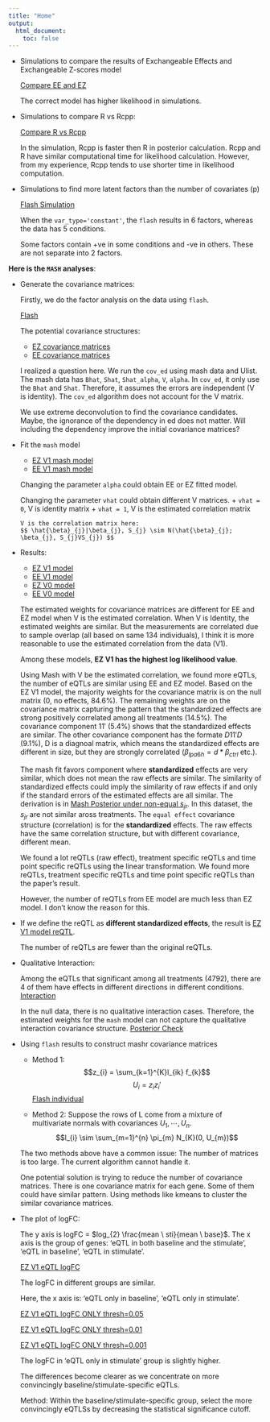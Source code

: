 ```yaml
---
title: "Home"
output:
  html_document:
    toc: false
---
```


* Simulations to compare the results of Exchangeable Effects and Exchangeable Z-scores model
  
    [Compare EE and EZ](CompareZBeta.html)
  
    The correct model has higher likelihood in simulations.

* Simulations to compare R vs Rcpp:

    [Compare R vs Rcpp](CompareRRcpp.html)
    
    In the simulation, Rcpp is faster then R in posterior calculation. Rcpp and R have similar computational time for likelihood calculation. However, from my experience, Rcpp tends to use shorter time in likelihood computation.

* Simulations to find more latent factors than the number of covariates (p)

    [Flash Simulation](FlashSim.html)
    
    When the `var_type='constant'`, the `flash` results in 6 factors, whereas the data has 5 conditions.
    
    Some factors contain +ve in some conditions and -ve in others. These are not separate into 2 factors.

**Here is the `MASH` analyses**:

* Generate the covariance matrices:

    Firstly, we do the factor analysis on the data using `flash`.
    
    [Flash](Immune_Flash.html)
    
    The potential covariance structures:

    + [EZ covariance matrices](Immune_Cov_EZ.html)
    + [EE covariance matrices](Immune_Cov_EE.html)
    
    I realized a question here. We run the `cov_ed` using mash data and Ulist. The mash data has `Bhat`, `Shat`, `Shat_alpha`, `V`, `alpha`. In `cov_ed`, it only use the `Bhat` and `Shat`. Therefore, it assumes the errors are independent (V is identity). The `cov_ed` algorithm does not account for the V matrix. 
    
    We use extreme deconvolution to find the covariance candidates. Maybe, the ignorance of the dependency in ed does not matter. Will including the dependency improve the initial covariance matrices?
    
* Fit the `mash` model
    + [EZ V1 mash model](Immune_Data_Mash_V1_EZ.html)
    + [EE V1 mash model](Immune_Data_Mash_V1_EE.html)
    
    Changing the parameter `alpha` could obtain EE or EZ fitted model.
    
    Changing the parameter `vhat` could obtain different V matrices.
      + `vhat = 0`, V is identity matrix
      + `vhat = 1`, V is the estimated correlation matrix
      
      V is the correlation matrix here:
      $$ \hat{\beta}_{j}|\beta_{j}, S_{j} \sim N(\hat{\beta}_{j}; \beta_{j}, S_{j}VS_{j}) $$
    
* Results:
    + [EZ V1 model](Immune_Data_Mash_V1_EZ_Result.html)
    + [EE V1 model](Immune_Data_Mash_V1_EE_Result.html)
    + [EZ V0 model](Immune_Data_Mash_V0_EZ_Result.html)
    + [EE V0 model](Immune_Data_Mash_V0_EE_Result.html)
    
    The estimated weights for covariance matrices are different for EE and EZ model when V is the estimated correlation. When V is Identity, the estimated weights are similar. But the measurements are correlated due to sample overlap (all based on same 134 individuals), I think it is more reasonable to use the estimated correlation from the data (V1).
    
    Among these models, **EZ V1 has the highest log likelihood value**.
    
    Using Mash with V be the estimated correlation, we found more eQTLs, the number of eQTLs are similar using EE and EZ model. Based on the EZ V1 model, the majority weights for the covariance matrix is on the null matrix (0, no effects, 84.6%). The remaining weights are on the covariance matrix capturing the pattern that the standardized effects are strong positively correlated among all treatments (14.5%). The covariance component $11'$ (5.4%) shows that the standardized effects are similar. The other covariance component has the formate $D11'D$ (9.1%), D is a diagnoal matrix, which means the standardized effects are different in size, but they are strongly correlated ($\beta_{lpa6h} = d *  \beta_{ctrl}$ etc.).
    
    The mash fit favors component where **standardized** effects are very similar, which does not mean the raw effects are similar. The similarity of standardized effects could imply the similarity of raw effects if and only if the standard errors of the estimated effects are all similar. The derivation is in [Mash Posterior under non-equal $s_{jr}$](PostNONsd.html). In this dataset, the $s_{jr}$ are not similar aross treatments. The `equal effect` covariance structure (correlation) is for the **standardized** effects. The raw effects have the same correlation structure, but with different covariance, different mean.
    
    We found a lot reQTLs (raw effect), treatment specific reQTLs and time point specific reQTLs using the linear transformation. We found more reQTLs, treatment specific reQTLs and time point specific reQTLs than the paper’s result.
    
    However, the number of reQTLs from EE model are much less than EZ model. I don’t know the reason for this.
    
    
* If we define the reQTL as **different standardized effects**, the result is [EZ V1 model reQTL](Immune_Data_Mash_V1_EZ_reQTLs.html).
    
    The number of reQTLs are fewer than the original reQTLs.
    
* Qualitative Interaction:

    Among the eQTLs that significant among all treatments (4792), there are 4 of them have effects in different directions in different conditions. [Interaction](Immune_Interaction.html)
    
    In the null data, there is no qualitative interaction cases. Therefore, the estimated weights for the `mash` model can not capture the qualitative interaction covariance structure.
    [Posterior Check](Immune_Post_Weight.html)

* Using `flash` results to construct mashr covariance matrices

    + Method 1: $$z_{i} = \sum_{k=1}^{K}l_{ik} f_{k}$$ 
                $$U_{i} = z_{i}z_{i}'$$
                [Flash individual](Immune_Flash_ind.html)
                
                
    + Method 2: Suppose the rows of L come from a mixture of multivariate normals with covariances $U_{1}, \cdots, U_{n}$.
$$l_{i} \sim \sum_{m=1}^{n} \pi_{m} N_{K}(0, U_{m})$$

    The two methods above have a common issue: The number of matrices is too large. The current algorithm cannot handle it. 
    
    One potential solution is trying to reduce the number of covariance matrices. There is one covariance matrix for each gene. Some of them could have similar pattern. Using methods like kmeans to cluster the similar covariance matrices.

* The plot of logFC:
    
    The y axis is logFC = $log_{2} \frac{mean \ sti}{mean \ base}$. The x axis is the group of genes: 'eQTL in both baseline and the stimulate', 'eQTL in baseline', 'eQTL in stimulate'.
    
    [EZ V1 eQTL logFC](Immune_Data_Mash_V1_EZ_Compare.html)
    
    The logFC in different groups are similar. 
    
    Here, the x axis is: 'eQTL only in baseline', 'eQTL only in stimulate'.
    
    [EZ V1 eQTL logFC ONLY thresh=0.05](Immune_Data_Mash_V1_EZ_CompareONLY_0.05.html)
    
    [EZ V1 eQTL logFC ONLY thresh=0.01](Immune_Data_Mash_V1_EZ_CompareONLY_0.01.html)
    
    [EZ V1 eQTL logFC ONLY thresh=0.001](Immune_Data_Mash_V1_EZ_CompareONLY_0.001.html)
    
    The logFC in 'eQTL only in stimulate' group is slightly higher.
    
    The differences become clearer as we concentrate on more convincingly baseline/stimulate-specific eQTLs. 
    
    Method: Within the baseline/stimulate-specific group, select the more convincingly eQTLSs by decreasing the statistical significance cutoff.
